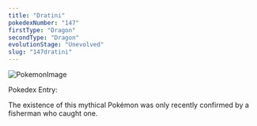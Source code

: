 ```yaml
---
title: "Dratini"
pokedexNumber: "147"
firstType: "Dragon"
secondType: "Dragon"
evolutionStage: "Unevolved"
slug: "147dratini"
---
```


![PokemonImage](https://archives.bulbagarden.net/media/upload/thumb/a/ae/0147Dratini.png/140px-0147Dratini.png)

Pokedex Entry:

The existence of this mythical Pokémon was only recently confirmed by a fisherman who caught one.
